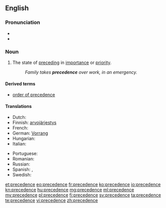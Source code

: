 ==English==

===Pronunciation===
* {{audio|en-us-precedence.ogg|Audio (US)}}
* {{IPA|/ˈprɛsɪd(ə)ns/|/prɪˈsiːd(ə)ns/﻿}}

===Noun===
{{en-noun}}

# The state of [[preceding]] in [[importance]] or [[priority]].
#: ''Family takes '''precedence''' over work, in an emergency.''

====Derived terms====
* [[order of precedence]]

====Translations====
{{trans-top|the state of preceding in importance or priority}}
* Dutch: {{t+|nl|voorrang|m}}
* Finnish: [[arvojärjestys]]
* French: {{t+|fr|préséance|f}}
* German: [[Vorrang]] {{g|m}}
* Hungarian: {{t+|hu|elsőbbség}}
* Italian: {{t+|it|precedenza|f}}
{{trans-mid}}
* Portuguese: {{t+|pt|precedência|f}}
* Romanian: {{t|ro|precedență}}
* Russian: {{t+|ru|предшествование|tr=predšestvovánije}}
* Spanish: {{t+|es|prioridad|f}}, {{t|es|precedencia|f}}
* Swedish: {{t+|sv|företräde|n}}
{{trans-bottom}}

[[et:precedence]]
[[eo:precedence]]
[[fr:precedence]]
[[ko:precedence]]
[[io:precedence]]
[[kn:precedence]]
[[hu:precedence]]
[[mg:precedence]]
[[ml:precedence]]
[[my:precedence]]
[[pl:precedence]]
[[fi:precedence]]
[[sv:precedence]]
[[ta:precedence]]
[[te:precedence]]
[[vi:precedence]]
[[zh:precedence]]